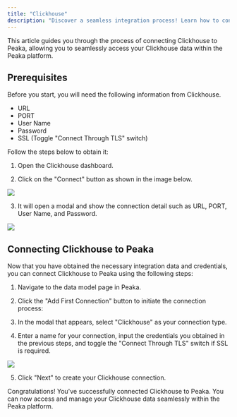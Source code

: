 ```yaml
---
title: "Clickhouse"
description: "Discover a seamless integration process! Learn how to connect Clickhouse to Peaka effortlessly for streamlined transactions."
---
```


This article guides you through the process of connecting Clickhouse to Peaka, allowing you to seamlessly access your Clickhouse data within the Peaka platform.

## Prerequisites

Before you start, you will need the following information from Clickhouse.

- URL
- PORT
- User Name
- Password
- SSL (Toggle "Connect Through TLS" switch)

Follow the steps below to obtain it:

1. Open the Clickhouse dashboard.

2. Click on the "Connect" button as shown in the image below.

<img src="https://cdn.peaka.com/integrations/clickhouse-1.png" />

3. It will open a modal and show the connection detail such as URL, PORT, User Name, and Password.

<img src="https://cdn.peaka.com/integrations/clickhouse-2.png" />

## Connecting Clickhouse to Peaka

Now that you have obtained the necessary integration data and credentials, you can connect Clickhouse to Peaka using the following steps:

1. Navigate to the data model page in Peaka.

2. Click the "Add First Connection" button to initiate the connection process:

3. In the modal that appears, select "Clickhouse" as your connection type.

4. Enter a name for your connection, input the credentials you obtained in the previous steps, and toggle the "Connect Through TLS" switch if SSL is required.

<img src="https://cdn.peaka.com/integrations/clickhouse-3.png" />

5. Click "Next" to create your Clickhouse connection.

Congratulations! You've successfully connected Clickhouse to Peaka. You can now access and manage your Clickhouse data seamlessly within the Peaka platform.

